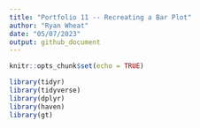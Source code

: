 ```yaml
---
title: "Portfolio 11 -- Recreating a Bar Plot"
author: "Ryan Wheat"
date: "05/07/2023"
output: github_document
---
```


```r
knitr::opts_chunk$set(echo = TRUE)
```

```r
library(tidyr)
library(tidyverse)
library(dplyr)
library(haven)
library(gt)
```